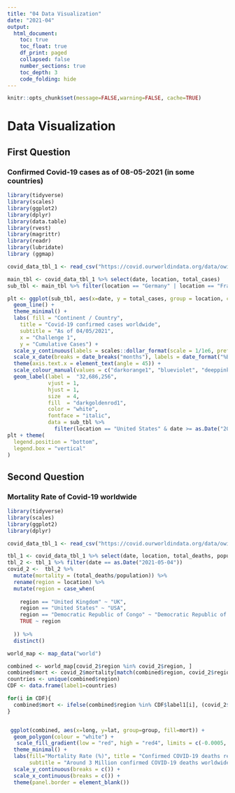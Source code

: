 ```yaml
---
title: "04 Data Visualization"
date: "2021-04"
output:
  html_document:
    toc: true
    toc_float: true
    df_print: paged
    collapsed: false
    number_sections: true
    toc_depth: 3
    code_folding: hide
---
```


```r
knitr::opts_chunk$set(message=FALSE,warning=FALSE, cache=TRUE)
```
# Data Visualization 
## First Question
### Confirmed Covid-19 cases as of 08-05-2021 (in some countries)

```r
library(tidyverse)
library(scales)
library(ggplot2)
library(dplyr)
library(data.table)
library(rvest) 
library(magrittr)
library(readr)
library(lubridate)
library (ggmap)

covid_data_tbl_1 <- read_csv("https://covid.ourworldindata.org/data/owid-covid-data.csv")

main_tbl <- covid_data_tbl_1 %>% select(date, location, total_cases) 
sub_tbl <- main_tbl %>% filter(location == "Germany" | location == "France" | location == "Spain" | location == "United Kingdom" | location == "United States")

plt <- ggplot(sub_tbl, aes(x=date, y = total_cases, group = location, colour = location)) + 
  geom_line() +
  theme_minimal() + 
  labs( fill = "Continent / Country",
    title = "Covid-19 confirmed cases worldwide",
    subtitle = "As of 04/05/2021",
    x = "Challenge 1",
    y = "Cumulative Cases") +
  scale_y_continuous(labels = scales::dollar_format(scale = 1/1e6, prefix = "", suffix = "M")) +
  scale_x_date(breaks = date_breaks("months"), labels = date_format("%B'%y")) +
  theme(axis.text.x = element_text(angle = 45)) + 
  scale_colour_manual(values = c("darkorange1", "blueviolet", "deeppink", "lawngreen", "darkgoldenrod1")) +
  geom_label(label =  "32,686,256",
             vjust = 1, 
             hjust = 1,
             size  = 4,
             fill  = "darkgoldenrod1",
             color = "white",
             fontface = "italic",
             data = sub_tbl %>%
               filter(location == "United States" & date >= as.Date("2021-05-08"))) 
plt + theme(
  legend.position = "bottom",
  legend.box = "vertical"
) 
```

## Second Question
### Mortality Rate of Covid-19 worldwide
```r
library(tidyverse)
library(scales)
library(ggplot2)
library(dplyr)

covid_data_tbl_1 <- read_csv("https://covid.ourworldindata.org/data/owid-covid-data.csv")

tbl_1 <- covid_data_tbl_1 %>% select(date, location, total_deaths, population)
tbl_2 <- tbl_1 %>% filter(date == as.Date("2021-05-04"))
covid_2 <-  tbl_2 %>%
  mutate(mortality = (total_deaths/population)) %>% 
  rename(region = location) %>% 
  mutate(region = case_when(
    
    region == "United Kingdom" ~ "UK",
    region == "United States" ~ "USA",
    region == "Democratic Republic of Congo" ~ "Democratic Republic of the Congo",
    TRUE ~ region
    
  )) %>%
  distinct()

world_map <- map_data("world")

combined <- world_map[covid_2$region %in% covid_2$region, ]
combined$mort <- covid_2$mortality[match(combined$region, covid_2$region)]
countries <- unique(combined$region)
CDF <- data.frame(label1=countries)

for(i in CDF){
  combined$mort <- ifelse(combined$region %in% CDF$label1[i], (covid_2$mortality), combined$mort)
}


 ggplot(combined, aes(x=long, y=lat, group=group, fill=mort)) +
  geom_polygon(colour = "white") +
   scale_fill_gradient(low = "red", high = "red4", limits = c(-0.0005, 0.0025), labels = percent) +
  theme_minimal() +
  labs(fill="Mortality Rate (%)", title = "Confirmed COVID-19 deaths relative to the size of the population",
       subtitle = "Around 3 Million confirmed COVID-19 deaths worldwide", x="Challenge 2", y="") +
  scale_y_continuous(breaks = c()) +
  scale_x_continuous(breaks = c()) +
  theme(panel.border = element_blank())
```
